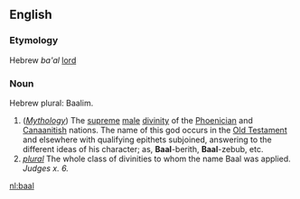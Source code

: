 {{webster}}
==English==

===Etymology===
Hebrew ''ba'al'' [[lord]]

===Noun===
Hebrew plural: Baalim.

#(''[[Mythology]]'') The [[supreme]] [[male]] [[divinity]] of the [[Phoenicia]]n and [[Canaan]]itish nations. The name of this god occurs in the [[Old Testament]] and elsewhere with qualifying epithets subjoined, answering to the different ideas of his character; as, '''Baal'''-berith, '''Baal'''-zebub, etc.
#''[[plural]]'' The whole class of divinities to whom the name Baal was applied. ''Judges x. 6.''

[[nl:baal]]